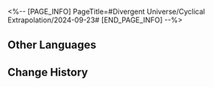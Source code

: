 <%-- [PAGE_INFO]
PageTitle=#Divergent Universe/Cyclical Extrapolation/2024-09-23#
[END_PAGE_INFO] --%>
{{Event
|name              = Cyclical Extrapolation: Out of Thin Air
|image             = Event Cyclical Extrapolation Out of Thin Air.png
|type              = Cyclical Extrapolation
|time_known        = yes
|time_start        = 2024-09-23 04:00:00
|time_end          = 2024-09-30 03:59:59
}}

{{Cyclical Extrapolation
|boons      = 
|curios     = By Any Means Necessary; Wish Upon a Star; Vile Mechanical Satellite #900
|equations  = 
|trailblaze = 
|rewards    = Relic Remains*30; Lost Crystal*3
|boss_1_1   = Silvermane Lieutenant; Blaze Out of Space; Ice Out of Space; Guardian Shadow; Memory Zone Meme "Shell of Faded Rage"
|boss_1_2   = Disciples of Sanctus Medicus: Shape Shifter (Bug); The Ascended (Bug); Abundance Sprite: Malefic Ape (Bug); Senior Staff: Team Leader (Bug); Aurumaton Spectral Envoy (Bug); Dreamjolt Troupe's Beyond Overcooked (Bug); Dreamjolt Troupe's Sweet Gorilla (Bug); "Past Confined and Caged" (Bug); "Tomorrow in Harmonious Chords" (Bug); "Present Inebriated in Revelry" (Bug)
|boss_2_1   = Silvermane Lieutenant (Bug); Blaze Out of Space (Bug); Ice Out of Space (Bug); Guardian Shadow (Bug); Stormbringer (Bug)
|boss_2_2   = Svarog (Complete); Stellaron Hunter: Kafka (Complete); Abundant Ebon Deer (Complete); Cloud Knight Lieutenant: Yanqing (Complete); Memory Zone Meme "Something Unto Death" (Complete)
|boss_3     = Swarm: True Sting (Complete)
|rules      = Obtain this week's Preset Constructs upon entering the first plane
|root       = Divergent Universe: The Human Comedy
}}

==Other Languages==
{{Other Languages
|en   = Cyclical Extrapolation: Out of Thin Air
|zhs  = 周期演算：无中生有
|zht  = 週期演算：無中生有
|ja   = 周期演算：事実歪曲
|ko   = 주기 연산: 무중생유
|es   = Cálculo periódico: Salido de la nada
|fr   = Calcul cyclique&nbsp;: Sans fondement
|ru   = Цикличное вычисление: Из ниоткуда
|th   = การคำนวณแบบรอบ: ปั้นน้ำให้เป็นตัว
|vi   = Ngoại Suy Chu Kỳ: Tự Dưng Mà Có
|de   = Zyklische Berechnung: Das Etwas im Nichts
|id   = Kalkulasi Siklus: Dari Tiada Menjadi Ada
|pt   = Extrapolação Cíclica: Saído do Nada
}}

==Change History==
{{Change History|2.5}}